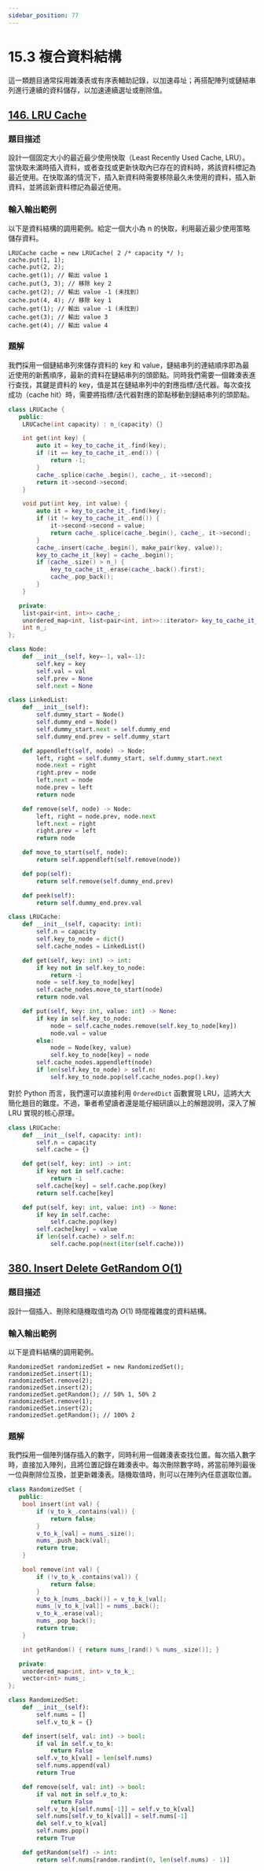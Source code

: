 ```yaml
---
sidebar_position: 77
---
```


# 15.3 複合資料結構

這一類題目通常採用雜湊表或有序表輔助記錄，以加速尋址；再搭配陣列或鏈結串列進行連續的資料儲存，以加速連續選址或刪除值。

## [146. LRU Cache](https://leetcode.com/problems/lru-cache/)

### 題目描述

設計一個固定大小的最近最少使用快取（Least Recently Used Cache, LRU）。當快取未滿時插入資料，或者查找或更新快取內已存在的資料時，將該資料標記為最近使用。在快取滿的情況下，插入新資料時需要移除最久未使用的資料，插入新資料，並將該新資料標記為最近使用。

### 輸入輸出範例

以下是資料結構的調用範例。給定一個大小為 n 的快取，利用最近最少使用策略儲存資料。

```
LRUCache cache = new LRUCache( 2 /* capacity */ );
cache.put(1, 1);
cache.put(2, 2);
cache.get(1); // 輸出 value 1
cache.put(3, 3); // 移除 key 2
cache.get(2); // 輸出 value -1 (未找到)
cache.put(4, 4); // 移除 key 1
cache.get(1); // 輸出 value -1 (未找到)
cache.get(3); // 輸出 value 3
cache.get(4); // 輸出 value 4
```

### 題解

我們採用一個鏈結串列來儲存資料的 key 和 value，鏈結串列的連結順序即為最近使用的新舊順序，最新的資料在鏈結串列的頭節點。同時我們需要一個雜湊表進行查找，其鍵是資料的 key，值是其在鏈結串列中的對應指標/迭代器。每次查找成功（cache hit）時，需要將指標/迭代器對應的節點移動到鏈結串列的頭節點。

<Tabs>
<TabItem value="cpp" label="C++">

```cpp
class LRUCache {
   public:
    LRUCache(int capacity) : n_(capacity) {}

    int get(int key) {
        auto it = key_to_cache_it_.find(key);
        if (it == key_to_cache_it_.end()) {
            return -1;
        }
        cache_.splice(cache_.begin(), cache_, it->second);
        return it->second->second;
    }

    void put(int key, int value) {
        auto it = key_to_cache_it_.find(key);
        if (it != key_to_cache_it_.end()) {
            it->second->second = value;
            return cache_.splice(cache_.begin(), cache_, it->second);
        }
        cache_.insert(cache_.begin(), make_pair(key, value));
        key_to_cache_it_[key] = cache_.begin();
        if (cache_.size() > n_) {
            key_to_cache_it_.erase(cache_.back().first);
            cache_.pop_back();
        }
    }

   private:
    list<pair<int, int>> cache_;
    unordered_map<int, list<pair<int, int>>::iterator> key_to_cache_it_;
    int n_;
};
```

</TabItem>
<TabItem value="py" label="Python">

```py
class Node:
    def __init__(self, key=-1, val=-1):
        self.key = key
        self.val = val
        self.prev = None
        self.next = None

class LinkedList:
    def __init__(self):
        self.dummy_start = Node()
        self.dummy_end = Node()
        self.dummy_start.next = self.dummy_end
        self.dummy_end.prev = self.dummy_start

    def appendleft(self, node) -> Node:
        left, right = self.dummy_start, self.dummy_start.next
        node.next = right
        right.prev = node
        left.next = node
        node.prev = left
        return node

    def remove(self, node) -> Node:
        left, right = node.prev, node.next
        left.next = right
        right.prev = left
        return node

    def move_to_start(self, node):
        return self.appendleft(self.remove(node))

    def pop(self):
        return self.remove(self.dummy_end.prev)

    def peek(self):
        return self.dummy_end.prev.val

class LRUCache:
    def __init__(self, capacity: int):
        self.n = capacity
        self.key_to_node = dict()
        self.cache_nodes = LinkedList()

    def get(self, key: int) -> int:
        if key not in self.key_to_node:
            return -1
        node = self.key_to_node[key]
        self.cache_nodes.move_to_start(node)
        return node.val

    def put(self, key: int, value: int) -> None:
        if key in self.key_to_node:
            node = self.cache_nodes.remove(self.key_to_node[key])
            node.val = value
        else:
            node = Node(key, value)
            self.key_to_node[key] = node
        self.cache_nodes.appendleft(node)
        if len(self.key_to_node) > self.n:
            self.key_to_node.pop(self.cache_nodes.pop().key)
```

</TabItem>

</Tabs>

對於 Python 而言，我們還可以直接利用 `OrderedDict` 函數實現 LRU，這將大大簡化題目的難度。不過，筆者希望讀者還是能仔細研讀以上的解題說明，深入了解 LRU 實現的核心原理。

```py
class LRUCache:
    def __init__(self, capacity: int):
        self.n = capacity
        self.cache = {}

    def get(self, key: int) -> int:
        if key not in self.cache:
            return -1
        self.cache[key] = self.cache.pop(key)
        return self.cache[key]

    def put(self, key: int, value: int) -> None:
        if key in self.cache:
            self.cache.pop(key)
        self.cache[key] = value
        if len(self.cache) > self.n:
            self.cache.pop(next(iter(self.cache)))
```

## [380. Insert Delete GetRandom O(1)](https://leetcode.com/problems/insert-delete-getrandom-o1/)

### 題目描述

設計一個插入、刪除和隨機取值均為 $O(1)$ 時間複雜度的資料結構。

### 輸入輸出範例

以下是資料結構的調用範例。

```
RandomizedSet randomizedSet = new RandomizedSet();
randomizedSet.insert(1);
randomizedSet.remove(2);
randomizedSet.insert(2);
randomizedSet.getRandom(); // 50% 1, 50% 2
randomizedSet.remove(1);
randomizedSet.insert(2);
randomizedSet.getRandom(); // 100% 2
```

### 題解

我們採用一個陣列儲存插入的數字，同時利用一個雜湊表查找位置。每次插入數字時，直接加入陣列，且將位置記錄在雜湊表中。每次刪除數字時，將當前陣列最後一位與刪除位互換，並更新雜湊表。隨機取值時，則可以在陣列內任意選取位置。

<Tabs>
<TabItem value="cpp" label="C++">

```cpp
class RandomizedSet {
   public:
    bool insert(int val) {
        if (v_to_k_.contains(val)) {
            return false;
        }
        v_to_k_[val] = nums_.size();
        nums_.push_back(val);
        return true;
    }

    bool remove(int val) {
        if (!v_to_k_.contains(val)) {
            return false;
        }
        v_to_k_[nums_.back()] = v_to_k_[val];
        nums_[v_to_k_[val]] = nums_.back();
        v_to_k_.erase(val);
        nums_.pop_back();
        return true;
    }

    int getRandom() { return nums_[rand() % nums_.size()]; }

   private:
    unordered_map<int, int> v_to_k_;
    vector<int> nums_;
};
```

</TabItem>
<TabItem value="py" label="Python">

```py
class RandomizedSet:
    def __init__(self):
        self.nums = []
        self.v_to_k = {}

    def insert(self, val: int) -> bool:
        if val in self.v_to_k:
            return False
        self.v_to_k[val] = len(self.nums)
        self.nums.append(val)
        return True

    def remove(self, val: int) -> bool:
        if val not in self.v_to_k:
            return False
        self.v_to_k[self.nums[-1]] = self.v_to_k[val]
        self.nums[self.v_to_k[val]] = self.nums[-1]
        del self.v_to_k[val]
        self.nums.pop()
        return True

    def getRandom(self) -> int:
        return self.nums[random.randint(0, len(self.nums) - 1)]
```

</TabItem>

</Tabs>